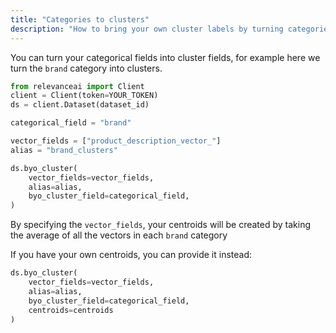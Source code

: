 ```yaml
---
title: "Categories to clusters"
description: "How to bring your own cluster labels by turning categories into clusters."
---
```


You can turn your categorical fields into cluster fields, for example here we turn the `brand` category into clusters. 

```python Python 
from relevanceai import Client 
client = Client(token=YOUR_TOKEN)
ds = client.Dataset(dataset_id)

categorical_field = "brand"

vector_fields = ["product_description_vector_"]
alias = "brand_clusters"

ds.byo_cluster(
    vector_fields=vector_fields,
    alias=alias,
    byo_cluster_field=categorical_field,
)
```

By specifying the `vector_fields`, your centroids will be created by taking the average of all the vectors in each `brand` category 

If you have your own centroids, you can provide it instead:

```python Python 
ds.byo_cluster(
    vector_fields=vector_fields,
    alias=alias,
    byo_cluster_field=categorical_field,
    centroids=centroids
)
```